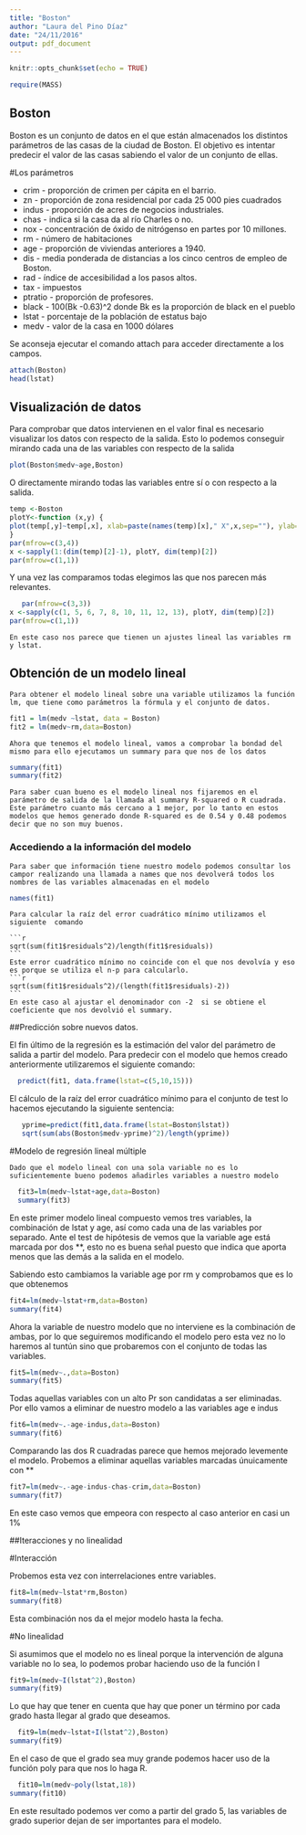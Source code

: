 ```yaml
---
title: "Boston"
author: "Laura del Pino Díaz"
date: "24/11/2016"
output: pdf_document
---
```


```r
knitr::opts_chunk$set(echo = TRUE)

require(MASS)
```

## Boston

Boston es un conjunto de datos en el que están almacenados los distintos parámetros de las casas de la ciudad de Boston. El objetivo es intentar predecir el valor de las casas sabiendo el valor de un conjunto de ellas. 

#Los parámetros

* crim - proporción de crimen per cápita en el barrio.
* zn - proporción de zona residencial por cada 25 000 pies cuadrados
* indus - proporción de acres de negocios industriales.
* chas - indica si la casa da al río Charles o no.
* nox - concentración de óxido de nitrógenso en partes por 10 millones.
* rm - número de habitaciones
* age - proporción de viviendas anteriores a 1940.
* dis - media ponderada de distancias a los cinco centros de empleo de Boston.
* rad - índice de accesibilidad a los pasos altos.
* tax - impuestos
* ptratio - proporción de profesores.
* black - 100(Bk -0.63)^2 donde Bk es la proporción de black en el pueblo
* lstat - porcentaje de la población de estatus bajo
*  medv - valor de la casa en 1000 dólares 

  Se aconseja ejecutar el comando attach para acceder directamente a los campos.

```r
attach(Boston)
head(lstat)

```

## Visualización de datos

 Para comprobar que datos intervienen en el valor final es necesario visualizar los datos con respecto de la salida. 
  Esto lo podemos conseguir mirando cada una de las variables con respecto de la salida

```r
plot(Boston$medv~age,Boston)
```

   O directamente mirando todas las variables entre sí o con respecto a la salida.

```r
temp <-Boston
plotY<-function (x,y) {
plot(temp[,y]~temp[,x], xlab=paste(names(temp)[x]," X",x,sep=""), ylab=names(temp)[y])
}
par(mfrow=c(3,4))
x <-sapply(1:(dim(temp)[2]-1), plotY, dim(temp)[2])
par(mfrow=c(1,1))
```
\newpage 

  Y una vez las comparamos todas elegimos las que nos parecen más relevantes. 
   
   
```r
   par(mfrow=c(3,3))
x <-sapply(c(1, 5, 6, 7, 8, 10, 11, 12, 13), plotY, dim(temp)[2])
par(mfrow=c(1,1))
```

    En este caso nos parece que tienen un ajustes lineal las variables rm y lstat.
    
## Obtención de un modelo lineal

    Para obtener el modelo lineal sobre una variable utilizamos la función lm, que tiene como parámetros la fórmula y el conjunto de datos. 

```r
fit1 = lm(medv ~lstat, data = Boston)
fit2 = lm(medv~rm,data=Boston)
```

    Ahora que tenemos el modelo lineal, vamos a comprobar la bondad del mismo para ello ejecutamos un summary para que nos de los datos

```r
summary(fit1)
summary(fit2)
```

    Para saber cuan bueno es el modelo lineal nos fijaremos en el parámetro de salida de la llamada al summary R-squared o R cuadrada. 
    Este parámetro cuanto más cercano a 1 mejor, por lo tanto en estos modelos que hemos generado donde R-squared es de 0.54 y 0.48 podemos decir que no son muy buenos.
    
### Accediendo a la información del modelo
    
    Para saber que información tiene nuestro modelo podemos consultar los campor realizando una llamada a names que nos devolverá todos los nombres de las variables almacenadas en el modelo
    
```r
names(fit1)
```
    
    Para calcular la raíz del error cuadrático mínimo utilizamos el siguiente  comando
    
    ```r
    sqrt(sum(fit1$residuals^2)/length(fit1$residuals))
    ```
    Este error cuadrático mínimo no coincide con el que nos devolvía y eso es porque se utiliza el n-p para calcularlo. 
    ```r
    sqrt(sum(fit1$residuals^2)/(length(fit1$residuals)-2))
    ```
    En este caso al ajustar el denominador con -2  si se obtiene el coeficiente que nos devolvió el summary. 
    
##Predicción sobre nuevos datos.

  El fin último de la regresión es la estimación del valor del parámetro de salida a partir del modelo. Para predecir con el modelo que hemos creado anteriormente utilizaremos el siguiente comando:

```r
  predict(fit1, data.frame(lstat=c(5,10,15)))
```

  El cálculo de la raíz del error cuadrático mínimo para el conjunto de test lo hacemos ejecutando la siguiente sentencia:
  
```r
   yprime=predict(fit1,data.frame(lstat=Boston$lstat))
   sqrt(sum(abs(Boston$medv-yprime)^2)/length(yprime))
```
  
#Modelo de regresión lineal múltiple
   
    Dado que el modelo lineal con una sola variable no es lo suficientemente bueno podemos añadirles variables a nuestro modelo 
    
```r
  fit3=lm(medv~lstat+age,data=Boston)
  summary(fit3)
```

   En este primer modelo lineal compuesto vemos tres variables, la combinación de lstat y age, así como cada una de las variables por separado. 
   Ante el test de hipótesis de vemos que la variable age está marcada por dos **, esto no es buena señal puesto que indica que aporta menos que las demás a la salida en el modelo. 
   
   Sabiendo esto cambiamos la variable age por rm y comprobamos que es lo que obtenemos

```r
fit4=lm(medv~lstat+rm,data=Boston)
summary(fit4)
```

  Ahora la variable de nuestro modelo que no interviene es la combinación de ambas, por lo que seguiremos modificando el modelo pero esta vez no lo haremos al tuntún sino que probaremos con el conjunto de todas las variables.
  
```r
fit5=lm(medv~.,data=Boston)
summary(fit5)
```
 
  Todas aquellas variables con un alto Pr son candidatas a ser eliminadas. Por ello vamos a eliminar de nuestro modelo a las variables age e indus
  
```r
fit6=lm(medv~.-age-indus,data=Boston)
summary(fit6)
```

   Comparando las dos R cuadradas parece que hemos mejorado levemente el modelo.  Probemos a eliminar aquellas variables marcadas únuicamente con ** 
   
```r
fit7=lm(medv~.-age-indus-chas-crim,data=Boston)
summary(fit7)
```
  
  En este caso vemos que empeora con respecto al caso anterior en casi un 1%
  
##Iteracciones y no linealidad

#Interacción
 
   Probemos esta vez con interrelaciones entre variables.
   
```r
fit8=lm(medv~lstat*rm,Boston)
summary(fit8)
```

  Esta combinación nos da el mejor modelo hasta la fecha. 
  
#No linealidad
   
  Si asumimos que el modelo no es lineal porque la intervención de alguna variable no lo sea, lo podemos probar haciendo uso de la función l

```r
fit9=lm(medv~I(lstat^2),Boston)
summary(fit9)
```
  
  Lo que hay que tener en cuenta que hay que poner un término por cada grado hasta llegar al grado que deseamos. 

```r
  fit9=lm(medv~lstat+I(lstat^2),Boston)
summary(fit9)
```

  En el caso de que el grado sea muy grande podemos hacer uso de la función poly para que nos lo haga R.

```r
  fit10=lm(medv~poly(lstat,18))
summary(fit10)
```

   En este resultado podemos ver como a partir del grado 5, las variables de grado superior dejan de ser importantes para el modelo. 
   